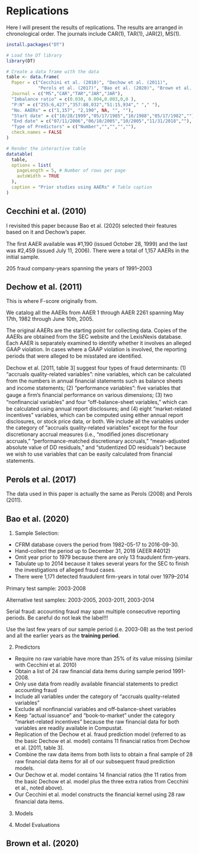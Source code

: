 # Replications {.unnumbered}

Here I will present the results of replications. The results are arranged in chronological order. The journals include CAR(1), TAR(1), JAR(2), MS(1).

```r
install.packages("DT")

```


```r
# Load the DT library
library(DT)

# Create a data frame with the data
table <- data.frame(
  Paper = c("Cecchini et al. (2010)", "Dechow et al. (2011)", 
            "Perols et al. (2017)", "Bao et al. (2020)", "Brown et al. (2020)"),
  Journal = c("MS","CAR","TAR","JAR","JAR"),
  "Imbalance ratio" = c(0.030, 0.004,0.003,0,0 ),
  "P:N" = c("255:6,427","357:88,032","51:15,934"," "," "),
  "No. AAERs" = c("1,157", "2,190", NA, "", ""),
  "Start date" = c("10/28/1999","05/17/1985","10/1988","05/17/1982",""),
  "End date" = c("07/11/2006","06/10/2005","10/2005","11/31/2018",""),
  "Type of Predictors" = c("Number","","","",""),
  check.names = FALSE
)

# Render the interactive table
datatable(
  table,
  options = list(
    pageLength = 5, # Number of rows per page
    autoWidth = TRUE
  ),
  caption = "Prior studies using AAERs" # Table caption
)
```

## Cecchini et al. (2010)

I revisited this paper because Bao et al. (2020) selected their features based on it and Dechow's paper.

The ﬁrst AAER available was #1,190 (issued October 28, 1999) and the last was #2,459 (issued July 11, 2006). There were a total of 1,157 AAERs in the initial sample.

205 fraud company-years spanning the years of 1991–2003

## Dechow et al. (2011)

This is where F-score originally from.

We catalog all the AAERs from AAER 1 through AAER 2261 spanning May 17th, 1982 through June 10th, 2005.

The original AAERs are the starting point for collecting data. Copies of the AAERs are obtained from the SEC website and the LexisNexis database. Each AAER is separately examined to identify whether it involves an alleged GAAP violation. In cases where a GAAP violation is involved, the reporting periods that were alleged to be misstated are identiﬁed.

Dechow et al. [2011, table 3] suggest four types of fraud determinants: (1) “accruals quality-related variables”: nine variables, which can be calculated from the numbers in annual ﬁnancial statements such as balance sheets and income statements; (2) “performance variables”: ﬁve variables that gauge a ﬁrm’s ﬁnancial performance on various dimensions; (3) two “nonﬁnancial variables” and four “off-balance-sheet variables,” which can be calculated using annual report disclosures; and (4) eight “market-related incentives” variables, which can be computed using either annual report disclosures, or stock price data, or both. We include all the variables under the category of “accruals quality-related variables” except for the four discretionary accrual measures (i.e., “modiﬁed jones discretionary accruals,” “performance-matched discretionary accruals,” “mean-adjusted absolute value of DD residuals,” and “studentized DD residuals”) because we wish to use variables that can be easily calculated from ﬁnancial statements.

## Perols et al. (2017)

The data used in this paper is actually the same as Perols (2008) and Perols (2011).

## Bao et al. (2020)

1. Sample Selection:

-   CFRM database covers the period from 1982-05-17 to 2016-09-30.
-   Hand-collect the period up to December 31, 2018 (AEER #4012)
-   Omit year prior to 1979 because there are only 13 fraudulent firm-years.
-   Tabulate up to 2014 because it takes several years for the SEC to finish the investigations of alleged fraud cases.
-   There were 1,171 detected fraudulent ﬁrm-years in total over 1979–2014

Primary test sample: 2003-2008

Alternative test samples: 2003-2005, 2003-2011, 2003-2014

Serial fraud: accounting fraud may span multiple consecutive reporting periods. Be careful do not leak the label!!!

Use the last few years of our sample period (i.e. 2003-08) as the test period and all the earlier years as the **training period**. 

2. Predictors

-   Require no raw variable have more than 25% of its value missing (similar with Cecchini et al. 2010)
-   Obtain a list of 24 raw financial data items during sample period 1991-2008.
-   Only use data from readily available financial statements to predict accounting fraud
-   Include all variables under the category of "accruals quality-related variables" 
-   Exclude all nonfinancial variables and off-balance-sheet variables
-   Keep "actual issuance" and "book-to-market" under the category "market-related incentives" because the raw financial data for both variables are readily available in Compustat.
-   Replication of the Dechow et al. fraud prediction model (referred to as the basic Dechow et al. model) contains 11 ﬁnancial ratios from Dechow et al. [2011, table 3].
-   Combine the raw data items from both lists to obtain a ﬁnal sample of 28 raw ﬁnancial data items for all of our subsequent fraud prediction models.
-   Our Dechow et al. model contains 14 ﬁnancial ratios (the 11 ratios from the basic Dechow et al. model plus the three extra ratios from Cecchini et al., noted above).
-   Our Cecchini et al. model constructs the ﬁnancial kernel using 28 raw ﬁnancial data items.

3. Models

4. Model Evaluations

## Brown et al. (2020)
